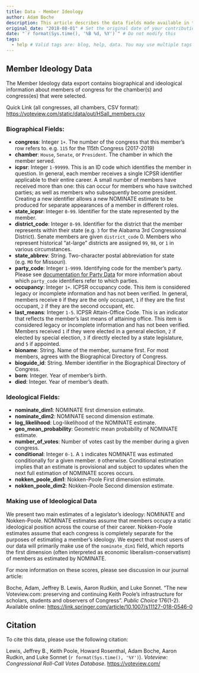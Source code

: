 ```yaml
---
title: Data - Member Ideology
author: Adam Boche
description: This article describes the data fields made available in the "Member Ideology" data download
original_date: "2018-08-01" # Set the original date of your contribution in YYYY-MM-DD format here.
date: "`r format(Sys.time(), '%B %d, %Y')`" # Do not modify this
tags:
  - help # Valid tags are: blog, help, data. You may use multiple tags for a post
---
```


## Member Ideology Data

The Member Ideology data export contains biographical and ideological information about members of congress for the chamber(s) and congress(es) that were selected.

Quick Link (all congresses, all chambers, CSV format):
[https://voteview.com/static/data/out/HSall_members.csv](https://voteview.com/static/data/out/HSall_members.csv)

### Biographical Fields:

* **congress**: Integer `1+`. The number of the congress that this member's row refers to. e.g. `115` for the 115th Congress (2017-2019)
* **chamber**: `House`, `Senate`, or `President`. The chamber in which the member served.
* **icpsr**: Integer `1-99999`. This is an ID code which identifies the member in question. In general, each member receives a single ICPSR identifier applicable to their entire career. A small number of members have received more than one: this can occur for members who have switched parties; as well as members who subsequently become president. Creating a new identifier allows a new NOMINATE estimate to be produced for separate appearances of a member in different roles.
* **state_icpsr**: Integer `0-99`. Identifier for the state represented by the member.
* **district_code**: Integer `0-99`. Identifier for the district that the member represents within their state (e.g. `3` for the Alabama 3rd Congressional District). Senate members are given `district_code` 0. Members who represent historical "at-large" districts are assigned `99`, `98`, or `1` in various circumstances.
* **state_abbrev**: String. Two-character postal abbreviation for state (e.g. `MO` for Missouri).
* **party_code**: Integer `1-9999`. Identifying code for the member's party. Please see [documentation for Party Data](/articles/data_help_parties) for more information about which `party_code` identifiers refer to which parties.
* **occupancy**: Integer `1+`. ICPSR occupancy code. This item is considered legacy or incomplete information and has not been verified. In general, members receive `0` if they are the only occupant, `1` if they are the first occupant, `2` if they are the second occupant, etc.
* **last_means**: Integer `1-5`. ICPSR Attain-Office Code. This is an indicator that reflects the member's last means of attaining office. This item is considered legacy or incomplete information and has not been verified. Members received `1` if they were elected in a general election, `2` if elected by special election, `3` if directly elected  by a state legislature, and `5` if appointed.
* **bioname**: String. Name of the member, surname first. For most members, agrees with the Biographical Directory of Congress.
* **bioguide_id**: String. Member identifier in the Biographical Directory of Congress.
* **born**: Integer. Year of member's birth.
* **died**: Integer. Year of member's death.

### Ideological Fields:

* **nominate_dim1**: NOMINATE first dimension estimate. 
* **nominate_dim2**: NOMINATE second dimension estimate.
* **log_likelihood**: Log-likelihood of the NOMINATE estimate.
* **geo_mean_probability**: Geometric mean probability of NOMINATE estimate.
* **number_of_votes**: Number of votes cast by the member during a given congress. 
* **conditional**: Integer `0-1`. A `1` indicates NOMINATE was estimated conditionally for a given member. `0` otherwise. Conditional estimation implies that an estimate is provisional and subject to updates when the next full estimation of NOMINATE scores occurs.
* **nokken_poole_dim1**: Nokken-Poole First dimension estimate.
* **nokken_poole_dim2**: Nokken-Poole Second dimension estimate.

### Making use of Ideological Data

We present two main estimates of a legislator's ideology: NOMINATE and Nokken-Poole. NOMINATE estimates assume that members occupy a static ideological position across the course of their career. Nokken-Poole estimates assume that each congress is completely separate for the purposes of estimating a member's ideology. We expect that most users of our data will primarily make use of the `nominate_dim1` field, which reports the first dimension (often interpreted as economic liberalism-conservatism) of members as estimated by NOMINATE.

For more information on these scores, please see discussion in our journal article:

Boche, Adam, Jeffrey B. Lewis, Aaron Rudkin, and Luke Sonnet. "The new Voteview.com: preserving and continuing Keith Poole’s infrastructure for scholars, students and observers of Congress". *Public Choice* 176(1-2). Available online: [https://link.springer.com/article/10.1007/s11127-018-0546-0](https://link.springer.com/article/10.1007/s11127-018-0546-0)

## Citation

To cite this data, please use the following citation:

Lewis, Jeffrey B., Keith Poole, Howard Rosenthal, Adam Boche, Aaron Rudkin, and Luke Sonnet (`r format(Sys.time(), '%Y')`). *Voteview: Congressional Roll-Call Votes Database.* [https://voteview.com/](https://voteview.com/)
